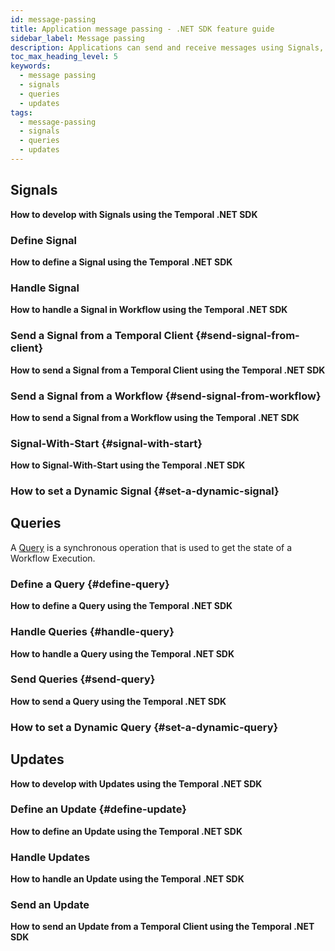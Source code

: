 ```yaml
---
id: message-passing
title: Application message passing - .NET SDK feature guide
sidebar_label: Message passing
description: Applications can send and receive messages using Signals, Queries, and Updates.
toc_max_heading_level: 5
keywords:
  - message passing
  - signals
  - queries
  - updates
tags:
  - message-passing
  - signals
  - queries
  - updates
---
```


<!-- What is on this page-->

## Signals

**How to develop with Signals using the Temporal .NET SDK**

<!-- Links to pages about Signals-->

### Define Signal

**How to define a Signal using the Temporal .NET SDK**

<!-- CONTENT-->

### Handle Signal

**How to handle a Signal in Workflow using the Temporal .NET SDK**

<!-- CONTENT-->

### Send a Signal from a Temporal Client {#send-signal-from-client}

**How to send a Signal from a Temporal Client using the Temporal .NET SDK**

<!-- CONTENT-->

### Send a Signal from a Workflow {#send-signal-from-workflow}

**How to send a Signal from a Workflow using the Temporal .NET SDK**

<!-- CONTENT-->

### Signal-With-Start {#signal-with-start}

**How to Signal-With-Start using the Temporal .NET SDK**

<!-- CONTENT-->

### How to set a Dynamic Signal {#set-a-dynamic-signal}

<!-- CONTENT-->

## Queries

A [Query](/workflows#query) is a synchronous operation that is used to get the state of a Workflow Execution.

### Define a Query {#define-query}

**How to define a Query using the Temporal .NET SDK**

<!-- CONTENT-->

### Handle Queries {#handle-query}

**How to handle a Query using the Temporal .NET SDK**

<!-- CONTENT-->

### Send Queries {#send-query}

**How to send a Query using the Temporal .NET SDK**

<!-- CONTENT-->

### How to set a Dynamic Query {#set-a-dynamic-query}

<!-- CONTENT-->

## Updates

**How to develop with Updates using the Temporal .NET SDK**

<!-- CONTENT-->

### Define an Update {#define-update}

**How to define an Update using the Temporal .NET SDK**

<!-- CONTENT-->

### Handle Updates

**How to handle an Update using the Temporal .NET SDK**

<!-- CONTENT-->

### Send an Update

**How to send an Update from a Temporal Client using the Temporal .NET SDK**

<!-- CONTENT-->
